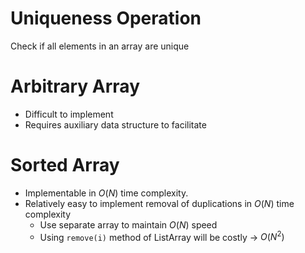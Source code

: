# Uniqueness Operation

Check if all elements in an array are unique

# Arbitrary Array

- Difficult to implement
- Requires auxiliary data structure to facilitate

# Sorted Array

- Implementable in $O(N)$ time complexity.
- Relatively easy to implement removal of duplications in $O(N)$ time complexity
    - Use separate array to maintain $O(N)$  speed
    - Using `remove(i)` method of ListArray will be costly → $O(N^2)$
